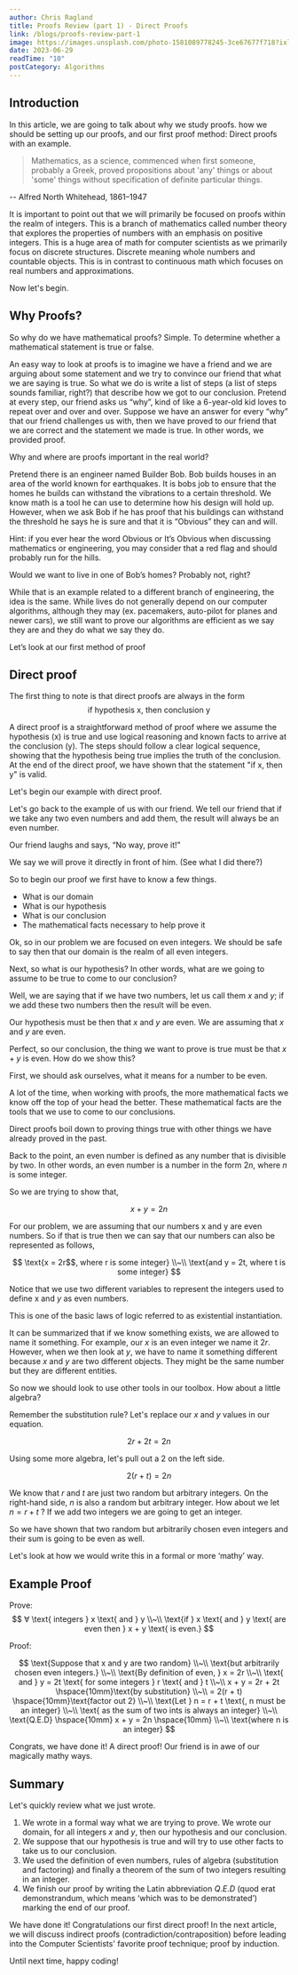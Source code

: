 ```yaml
---
author: Chris Ragland
title: Proofs Review (part 1) - Direct Proofs
link: /blogs/proofs-review-part-1
image: https://images.unsplash.com/photo-1581089778245-3ce67677f718?ixlib=rb-4.0.3&ixid=M3wxMjA3fDB8MHxwaG90by1wYWdlfHx8fGVufDB8fHx8fA%3D%3D&auto=format&fit=crop&w=1170&q=80
date: 2023-06-29
readTime: "10"
postCategory: Algorithms
---
```


## Introduction

In this article, we are going to talk about why we study proofs. how we should be setting up our proofs, and our first proof method: Direct proofs with an example.

> Mathematics, as a science, commenced when first someone, probably a Greek, proved propositions about 'any' things or about 'some' things without specification of definite particular things.

-- Alfred North Whitehead, 1861–1947

It is important to point out that we will primarily be focused on proofs within the realm of integers. This is a branch of mathematics called number theory that explores the properties of numbers with an emphasis on positive integers. This is a huge area of math for computer scientists as we primarily focus on discrete structures. Discrete meaning whole numbers and countable objects. This is in contrast to continuous math which focuses on real numbers and approximations.

Now let's begin.

## Why Proofs?

So why do we have mathematical proofs? Simple. To determine whether a mathematical statement is true or false.

An easy way to look at proofs is to imagine we have a friend and we are arguing about some statement and we try to convince our friend that what we are saying is true. So what we do is write a list of steps (a list of steps sounds familiar, right?) that describe how we got to our conclusion. Pretend at every step, our friend asks us “why”, kind of like a 6-year-old kid loves to repeat over and over and over. Suppose we have an answer for every “why” that our friend challenges us with, then we have proved to our friend that we are correct and the statement we made is true. In other words, we provided proof.

Why and where are proofs important in the real world?

Pretend there is an engineer named Builder Bob. Bob builds houses in an area of the world known for earthquakes. It is bobs job to ensure that the homes he builds can withstand the vibrations to a certain threshold. We know math is a tool he can use to determine how his design will hold up. However, when we ask Bob if he has proof that his buildings can withstand the threshold he says he is sure and that it is “Obvious” they can and will.

Hint: if you ever hear the word Obvious or It’s Obvious when discussing mathematics or engineering, you may consider that a red flag and should probably run for the hills.

Would we want to live in one of Bob’s homes? Probably not, right?

While that is an example related to a different branch of engineering, the idea is the same. While lives do not generally depend on our computer algorithms, although they may (ex. pacemakers, auto-pilot for planes and newer cars), we still want to prove our algorithms are efficient as we say they are and they do what we say they do.

Let’s look at our first method of proof 

## Direct proof

The first thing to note is that direct proofs are always in the form 
$$
\text{if hypothesis x, then conclusion y}
$$

A direct proof is a straightforward method of proof where we assume the hypothesis (x) is true and use logical reasoning and known facts to arrive at the conclusion (y). The steps should follow a clear logical sequence, showing that the hypothesis being true implies the truth of the conclusion. At the end of the direct proof, we have shown that the statement "if x, then y" is valid.

Let's begin our example with direct proof.

Let's go back to the example of us with our friend. We tell our friend that if we take any two even numbers and add them, the result will always be an even number.

Our friend laughs and says, “No way, prove it!”

We say we will prove it directly in front of him. (See what I did there?)

So to begin our proof we first have to know a few things.

- What is our domain
- What is our hypothesis 
- What is our conclusion
- The mathematical facts necessary to help prove it

Ok, so in our problem we are focused on even integers. We should be safe to say then that our domain is the realm of all even integers.

Next, so what is our hypothesis? In other words, what are we going to assume to be true to come to our conclusion?

Well, we are saying that if we have two numbers, let us call them $x$ and $y$; if we add these two numbers then the result will be even.

Our hypothesis must be then that $x$ and $y$ are even. We are assuming that $x$ and $y$ are even. 

Perfect, so our conclusion, the thing we want to prove is true must be that $x + y$ is even. How do we show this?

First, we should ask ourselves, what it means for a number to be even.

A lot of the time, when working with proofs, the more mathematical facts we know off the top of your head the better. These mathematical facts are the tools that we use to come to our conclusions.

Direct proofs boil down to proving things true with other things we have already proved in the past.

Back to the point, an even number is defined as any number that is divisible by two. In other words, an even number is a number in the form $2n$, where $n$ is some integer.

So we are trying to show that,

$$
x + y = 2n
$$

For our problem, we are assuming that our numbers x and y are even numbers. So if that is true then we can say that our numbers can also be represented as follows,


$$
\text{x = 2r$$, where r is some integer}
\\~\\
\text{and y = 2t, where t is some integer}
$$


Notice that we use two different variables to represent the integers used to define x and $y$ as even numbers.

This is one of the basic laws of logic referred to as existential instantiation.

It can be summarized that if we know something exists, we are allowed to name it something. For example, our $x$ is an even integer we name it $2r$. However, when we then look at $y$, we have to name it something different because $x$ and $y$ are two different objects. They might be the same number but they are different entities.

So now we should look to use other tools in our toolbox. How about a little algebra?

Remember the substitution rule? Let's replace our $x$ and $y$ values in our equation.

$$
2r+2t=2n
$$

Using some more algebra, let's pull out a $2$ on the left side.

$$
2(r+t)=2n
$$

We know that $r$ and $t$ are just two random but arbitrary integers. On the right-hand side, $n$ is also a random but arbitrary integer. How about we let $n = r + t$ ? If we add two integers we are going to get an integer. 

So we have shown that two random but arbitrarily chosen even integers and their sum is going to be even as well. 

Let's look at how we would write this in a formal or more ‘mathy’ way.

## Example Proof

Prove:
$$
∀ \text{ integers } x \text{ and } y 
\\~\\
\text{if } x \text{ and } y \text{ are even then } x + y \text{ is even.}
$$

Proof:

$$
\text{Suppose that x and y are two random}
\\~\\
\text{but arbitrarily chosen even integers.}
\\~\\
\text{By definition of even, } x = 2r 
\\~\\
\text{ and } y = 2t \text{ for some integers } r \text{ and } t
\\~\\
x + y = 2r + 2t \hspace{10mm}\text{by substitution}
\\~\\
= 2(r + t) \hspace{10mm}\text{factor out 2}
\\~\\
\text{Let } n = r + t \text{, n must be an integer}
\\~\\
\text{ as the sum of two ints is always an integer}
\\~\\
\text{Q.E.D} \hspace{10mm} x + y = 2n \hspace{10mm} 
\\~\\
\text{where n is an integer}
$$

Congrats, we have done it! A direct proof! Our friend is in awe of our magically mathy ways.

## Summary

Let's quickly review what we just wrote. 

1. We wrote in a formal way what we are trying to prove. We wrote our domain, for all integers $x$ and $y$, then our hypothesis and our conclusion. 
2. We suppose that our hypothesis is true and will try to use other facts to take us to our conclusion.
3. We used the definition of even numbers, rules of algebra (substitution and factoring) and finally a theorem of the sum of two integers resulting in an integer. 
4. We finish our proof by writing the Latin abbreviation $Q.E.D$ (quod erat demonstrandum, which means ‘which was to be demonstrated’) marking the end of our proof. 

We have done it! Congratulations our first direct proof! In the next article, we will discuss indirect proofs (contradiction/contraposition) before leading into the Computer Scientists' favorite proof technique; proof by induction.

Until next time, happy coding!

